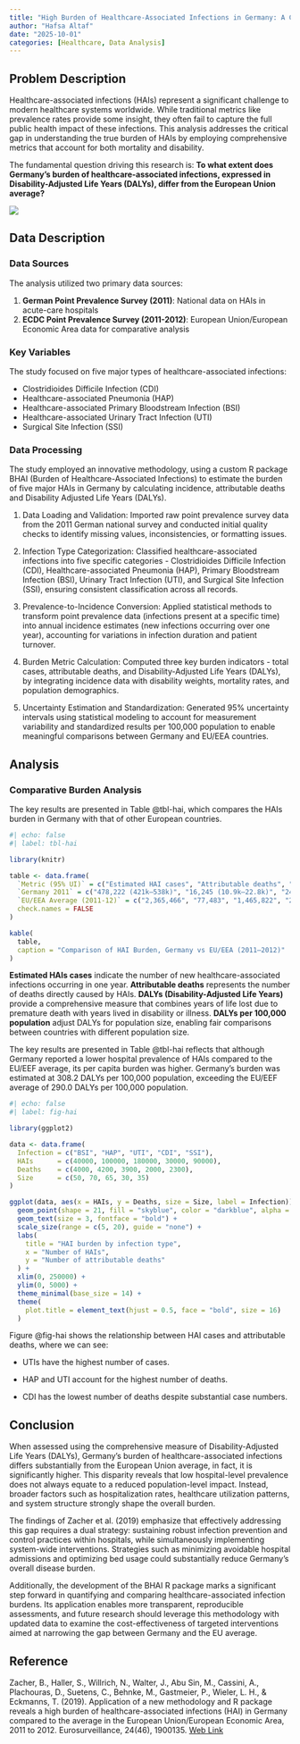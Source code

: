 ```yaml
---
title: "High Burden of Healthcare-Associated Infections in Germany: A Comprehensive Analysis"
author: "Hafsa Altaf"
date: "2025-10-01"
categories: [Healthcare, Data Analysis]
---
```


## Problem Description

Healthcare-associated infections (HAIs) represent a significant challenge to modern healthcare systems worldwide. While traditional metrics like prevalence rates provide some insight, they often fail to capture the full public health impact of these infections. This analysis addresses the critical gap in understanding the true burden of HAIs by employing comprehensive metrics that account for both mortality and disability.

The fundamental question driving this research is: **To what extent does Germany’s burden of healthcare-associated infections, expressed in Disability-Adjusted Life Years (DALYs), differ from the European Union average?**


![](thumbnail.jpg)


## Data Description

### Data Sources

The analysis utilized two primary data sources:

1. **German Point Prevalence Survey (2011)**: National data on HAIs in acute-care hospitals
2. **ECDC Point Prevalence Survey (2011-2012)**: European Union/European Economic Area data for comparative analysis


### Key Variables

The study focused on five major types of healthcare-associated infections:

- Clostridioides Difficile Infection (CDI)
- Healthcare-associated Pneumonia (HAP)
- Healthcare-associated Primary Bloodstream Infection (BSI)
- Healthcare-associated Urinary Tract Infection (UTI)
- Surgical Site Infection (SSI)

### Data Processing

The study employed an innovative methodology, using a custom R package BHAI (Burden of Healthcare-Associated Infections) to estimate the burden of five major HAIs in Germany by calculating incidence, attributable deaths and Disability Adjusted Life Years (DALYs).

1. Data Loading and Validation: Imported raw point prevalence survey data from the 2011 German national survey and conducted initial quality checks to identify missing values, inconsistencies, or formatting issues.

2. Infection Type Categorization: Classified healthcare-associated infections into five specific categories - Clostridioides Difficile Infection (CDI), Healthcare-associated Pneumonia (HAP), Primary Bloodstream Infection (BSI), Urinary Tract Infection (UTI), and Surgical Site Infection (SSI), ensuring consistent classification across all records.

3. Prevalence-to-Incidence Conversion: Applied statistical methods to transform point prevalence data (infections present at a specific time) into annual incidence estimates (new infections occurring over one year), accounting for variations in infection duration and patient turnover.

4. Burden Metric Calculation: Computed three key burden indicators - total cases, attributable deaths, and Disability-Adjusted Life Years (DALYs), by integrating incidence data with disability weights, mortality rates, and population demographics.

5. Uncertainty Estimation and Standardization: Generated 95% uncertainty intervals using statistical modeling to account for measurement variability and standardized results per 100,000 population to enable meaningful comparisons between Germany and EU/EEA countries.


## Analysis

### Comparative Burden Analysis

The key results are presented in Table @tbl-hai, which compares the HAIs burden in Germany with that of other European countries.

```r
#| echo: false
#| label: tbl-hai

library(knitr)

table <- data.frame(
  `Metric (95% UI)` = c("Estimated HAI cases", "Attributable deaths", "DALYs", "DALYs per 100,000 population"),
  `Germany 2011` = c("478,222 (421k–538k)", "16,245 (10.9k–22.8k)", "248,920 (179k–336k)", "308.2 (221–416)"),
  `EU/EEA Average (2011-12)` = c("2,365,466", "77,483", "1,465,822", "290.0 (215–377)"),
  check.names = FALSE
)

kable(
  table,
  caption = "Comparison of HAI Burden, Germany vs EU/EEA (2011–2012)"
)
```

**Estimated HAIs cases** indicate the number of new healthcare-associated infections occurring in one year. **Attributable deaths** represents the number of deaths directly caused by HAIs. **DALYs (Disability-Adjusted Life Years)** provide a comprehensive measure that combines years of life lost due to premature death with years lived in disability or illness. **DALYs per 100,000 population** adjust DALYs for population size, enabling fair comparisons between countries with different population size. 

The key results are presented in Table @tbl-hai  reflects that although Germany reported a lower hospital prevalence of HAIs compared to the EU/EEF average, its per capita burden was higher. Germany's burden was estimated at 308.2 DALYs per 100,000 population, exceeding the EU/EEF average of 290.0 DALYs per 100,000 population.


```r

#| echo: false
#| label: fig-hai

library(ggplot2)

data <- data.frame(
  Infection = c("BSI", "HAP", "UTI", "CDI", "SSI"),
  HAIs      = c(40000, 100000, 180000, 30000, 90000),  
  Deaths    = c(4000, 4200, 3900, 2000, 2300),
  Size      = c(50, 70, 65, 30, 35)
)

ggplot(data, aes(x = HAIs, y = Deaths, size = Size, label = Infection)) +
  geom_point(shape = 21, fill = "skyblue", color = "darkblue", alpha = 0.7) +
  geom_text(size = 3, fontface = "bold") +
  scale_size(range = c(5, 20), guide = "none") +  
  labs(
    title = "HAI burden by infection type",      
    x = "Number of HAIs",
    y = "Number of attributable deaths"
  ) +
  xlim(0, 250000) + 
  ylim(0, 5000) +
  theme_minimal(base_size = 14) +
  theme(
    plot.title = element_text(hjust = 0.5, face = "bold", size = 16) 
  )

```

Figure @fig-hai shows the relationship between HAI cases and attributable deaths, where we can see:

- UTIs have the highest number of cases.

- HAP and UTI account for the highest number of deaths.

- CDI has the lowest number of deaths despite substantial case numbers.


## Conclusion

When assessed using the comprehensive measure of Disability-Adjusted Life Years (DALYs), Germany’s burden of healthcare-associated infections differs substantially from the European Union average, in fact, it is significantly higher. This disparity reveals that low hospital-level prevalence does not always equate to a reduced population-level impact. Instead, broader factors such as hospitalization rates, healthcare utilization patterns, and system structure strongly shape the overall burden.

The findings of Zacher et al. (2019) emphasize that effectively addressing this gap requires a dual strategy: sustaining robust infection prevention and control practices within hospitals, while simultaneously implementing system-wide interventions. Strategies such as minimizing avoidable hospital admissions and optimizing bed usage could substantially reduce Germany’s overall disease burden.

Additionally, the development of the BHAI R package marks a significant step forward in quantifying and comparing healthcare-associated infection burdens. Its application enables more transparent, reproducible assessments, and future research should leverage this methodology with updated data to examine the cost-effectiveness of targeted interventions aimed at narrowing the gap between Germany and the EU average.


## Reference

Zacher, B., Haller, S., Willrich, N., Walter, J., Abu Sin, M., Cassini, A., Plachouras, D., Suetens, C., Behnke, M., Gastmeier, P., Wieler, L. H., & Eckmanns, T. (2019). Application of a new methodology and R package reveals a high burden of healthcare-associated infections (HAI) in Germany compared to the average in the European Union/European Economic Area, 2011 to 2012. Eurosurveillance, 24(46), 1900135. 
[Web Link](https://doi.org/10.2807/1560-7917.ES.2019.24.46.1900135)







